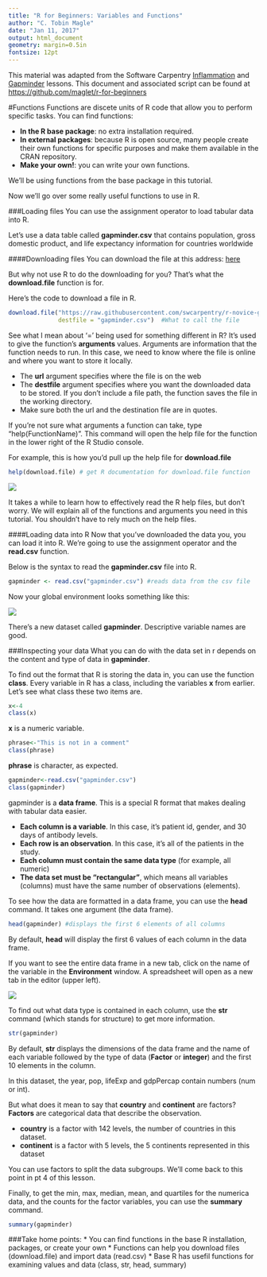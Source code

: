 ```yaml
---
title: "R for Beginners: Variables and Functions"
author: "C. Tobin Magle"
date: "Jan 11, 2017"
output: html_document
geometry: margin=0.5in
fontsize: 12pt
---
```

This material was adapted from the Software Carpentry [Inflammation](http://swcarpentry.github.io/r-novice-inflammation/01-starting-with-data.html) and [Gapminder]("https://raw.githubusercontent.com/swcarpentry/r-novice-gapminder/gh-pages/_episodes_rmd/data/gapminder-FiveYearData.csv") lessons. This document and associated script can be found at
[https://github.com/maglet/r-for-beginners](https://github.com/maglet/r-for-beginners)


#Functions
Functions are discete units of R code that allow you to perform specific tasks. 
You can find functions:

* __In the R base package__: no extra installation required. 
* __In external packages__: because R is open source, many people create their 
own functions for specific purposes and make them available in the CRAN repository. 
* __Make your own!__: you can write your own functions. 

We'll be using functions from the base package in this tutorial.

Now we'll go over some really useful functions to use in R.

###Loading files
You can use the assignment operator to load tabular data into R. 

Let's use a data table called **gapminder.csv** that contains population, gross domestic product, and life expectancy information for countries worldwide

####Downloading files
You can download the file at this address: 
[here]("https://raw.githubusercontent.com/swcarpentry/r-novice-gapminder/gh-pages/_episodes_rmd/data/gapminder-FiveYearData.csv")

But why not use R to do the downloading for you? That's what the **download.file**
function is for. 

Here's the code to download a file in R.
```r
download.file("https://raw.githubusercontent.com/swcarpentry/r-novice-gapminder/gh-pages/_episodes_rmd/data/gapminder-FiveYearData.csv", #the URL that contains the file 
              destfile = "gapminder.csv")  #What to call the file
```

See what I mean about '=' being used for something different in R? It's used to 
give the function's __arguments__ values. Arguments are information that the 
function needs to run. In this case, we need to know where the file is online 
and where you want to store it locally.

* The __url__ argument specifies where the file is on the web
* The __destfile__ argument specifies where you want the downloaded data to be 
stored. If you don't include a file path, the function saves the file in the 
working directory.
* Make sure both the url and the destination file are in quotes. 

If you're not sure what arguments a function can take, type "help(FunctionName)".
This command will open the help file for the function in the lower right of the 
R Studio console. 

For example, this is how you'd pull up the help file for __download.file__
```r
help(download.file) # get R documentation for download.file function
```
![](Supplemental/downloadfilehelp.png)

It takes a while to learn how to effectively read the R help files, but don't worry. We will explain all of the functions and arguments you need in this tutorial. You shouldn't have to rely much on the help files. 

####Loading data into R
Now that you've downloaded the data you, you can load it into R. We're going to 
use the assignment operator and the **read.csv** function.

Below is the syntax to read the __gapminder.csv__ file into R.

```r
gapminder <- read.csv("gapminder.csv") #reads data from the csv file
```

Now your global environment looks something like this: 

![](Supplemental/globalenv2.png)

There's a new dataset called __gapminder__. Descriptive variable names are 
good.

###Inspecting your data
What you can do with the data set in r depends on the content and type of 
data in __gapminder__. 

To find out the format that R is storing the data in, you can use the function
__class__. Every variable in R has a class, including the variables __x__ from earlier. Let's see what class these two items are. 

```r
x<-4
class(x)
```

__x__ is a numeric variable.  

```r
phrase<-"This is not in a comment"
class(phrase)
```
__phrase__ is character, as expected. 
```r
gapminder<-read.csv("gapminder.csv")
class(gapminder)
```

gapminder is a __data frame__. This is a special R format that makes dealing 
with tabular data easier.  

* __Each column is a variable__. In this case, it's patient id, gender, and 30 
days of antibody levels.
* __Each row is an observation__. In this case, it's all of the patients in 
the study. 
* __Each column must contain the same data type__ (for example, all numeric)
* __The data set must be "rectangular"__, which means all variables (columns) must 
have the same number of observations (elements).

To see how the data are formatted in a data frame, you can use the 
__head__ command. It takes one argument (the data frame).

```r
head(gapminder) #displays the first 6 elements of all columns
```

By default, __head__ will display the first 6 values of each column in the data frame. 

If you want to see the entire data frame in a new tab, click on the name of the
variable in the __Environment__ window. A spreadsheet will open as a new tab in 
the editor (upper left). 

![](Supplemental/view.png)  


To find out what data type is contained in each column, use the __str__ command 
(which stands for structure) to get more information.

```r
str(gapminder)
```

By default, __str__ displays the dimensions of the data frame and the name of each variable followed by 
the type of data (__Factor__ or __integer__) and the first 10 elements in the 
column. 

In this dataset, the year, pop, lifeExp and gdpPercap contain numbers (num or int). 

But what does it mean to say that __country__ and __continent__ are factors? __Factors__ 
are categorical data that describe the observation.

* __country__ is a factor with 142 levels, the number of countries in this dataset.
* __continent__ is a factor with 5 levels, the 5 continents represented in this dataset 

You can use factors to split the data subgroups. We'll come back to this point in pt 4 of this lesson. 

Finally, to get the min, max, median, mean, and quartiles for the numerica data,
and the counts for the factor variables, you can use the __summary__ command. 
```r
summary(gapminder)
```

###Take home points: 
* You can find functions in the base R installation, packages, or create your own
* Functions can help you download files (download.file) and import data (read.csv)
* Base R has usefil functions for examining values and data (class, str, head, summary)